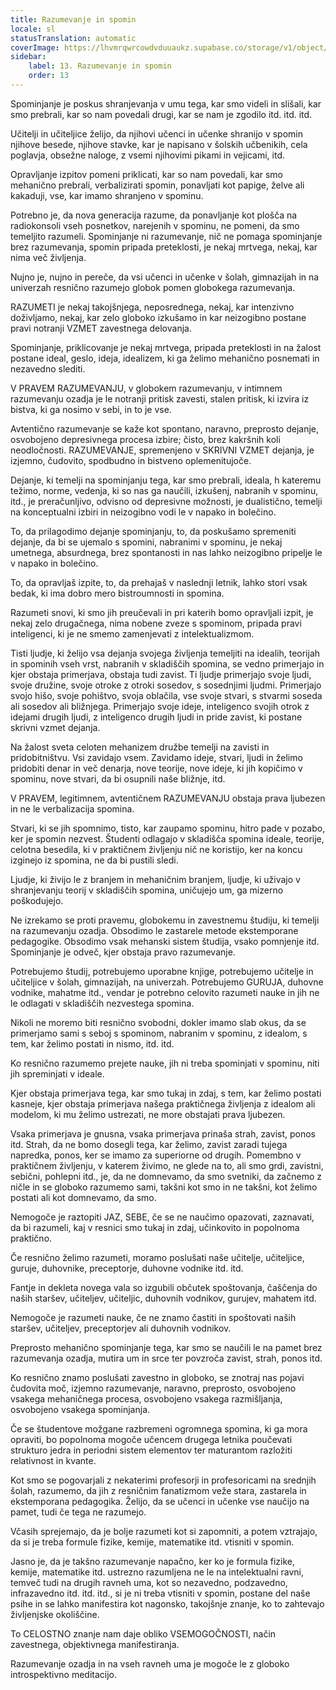 ```yaml
---
title: Razumevanje in spomin
locale: sl
statusTranslation: automatic
coverImage: https://lhvmrqwrcowdvduuaukz.supabase.co/storage/v1/object/public/strapi-uploads/small_cover-educacion-fundamental.webp-2d51a7828a2b1309555be27f7e2a61a0.webp
sidebar:
    label: 13. Razumevanje in spomin
    order: 13
---
```

Spominjanje je poskus shranjevanja v umu tega, kar smo videli in slišali, kar smo prebrali, kar so nam povedali drugi, kar se nam je zgodilo itd. itd. itd.

Učitelji in učiteljice želijo, da njihovi učenci in učenke shranijo v spomin njihove besede, njihove stavke, kar je napisano v šolskih učbenikih, cela poglavja, obsežne naloge, z vsemi njihovimi pikami in vejicami, itd.

Opravljanje izpitov pomeni priklicati, kar so nam povedali, kar smo mehanično prebrali, verbalizirati spomin, ponavljati kot papige, želve ali kakaduji, vse, kar imamo shranjeno v spominu.

Potrebno je, da nova generacija razume, da ponavljanje kot plošča na radiokonsoli vseh posnetkov, narejenih v spominu, ne pomeni, da smo temeljito razumeli. Spominjanje ni razumevanje, nič ne pomaga spominjanje brez razumevanja, spomin pripada preteklosti, je nekaj mrtvega, nekaj, kar nima več življenja.

Nujno je, nujno in pereče, da vsi učenci in učenke v šolah, gimnazijah in na univerzah resnično razumejo globok pomen globokega razumevanja.

RAZUMETI je nekaj takojšnjega, neposrednega, nekaj, kar intenzivno doživljamo, nekaj, kar zelo globoko izkušamo in kar neizogibno postane pravi notranji VZMET zavestnega delovanja.

Spominjanje, priklicovanje je nekaj mrtvega, pripada preteklosti in na žalost postane ideal, geslo, ideja, idealizem, ki ga želimo mehanično posnemati in nezavedno slediti.

V PRAVEM RAZUMEVANJU, v globokem razumevanju, v intimnem razumevanju ozadja je le notranji pritisk zavesti, stalen pritisk, ki izvira iz bistva, ki ga nosimo v sebi, in to je vse.

Avtentično razumevanje se kaže kot spontano, naravno, preprosto dejanje, osvobojeno depresivnega procesa izbire; čisto, brez kakršnih koli neodločnosti. RAZUMEVANJE, spremenjeno v SKRIVNI VZMET dejanja, je izjemno, čudovito, spodbudno in bistveno oplemenitujoče.

Dejanje, ki temelji na spominjanju tega, kar smo prebrali, ideala, h kateremu težimo, norme, vedenja, ki so nas ga naučili, izkušenj, nabranih v spominu, itd., je preračunljivo, odvisno od depresivne možnosti, je dualistično, temelji na konceptualni izbiri in neizogibno vodi le v napako in bolečino.

To, da prilagodimo dejanje spominjanju, to, da poskušamo spremeniti dejanje, da bi se ujemalo s spomini, nabranimi v spominu, je nekaj umetnega, absurdnega, brez spontanosti in nas lahko neizogibno pripelje le v napako in bolečino.

To, da opravljaš izpite, to, da prehajaš v naslednji letnik, lahko stori vsak bedak, ki ima dobro mero bistroumnosti in spomina.

Razumeti snovi, ki smo jih preučevali in pri katerih bomo opravljali izpit, je nekaj zelo drugačnega, nima nobene zveze s spominom, pripada pravi inteligenci, ki je ne smemo zamenjevati z intelektualizmom.

Tisti ljudje, ki želijo vsa dejanja svojega življenja temeljiti na idealih, teorijah in spominih vseh vrst, nabranih v skladiščih spomina, se vedno primerjajo in kjer obstaja primerjava, obstaja tudi zavist. Ti ljudje primerjajo svoje ljudi, svoje družine, svoje otroke z otroki sosedov, s sosednjimi ljudmi. Primerjajo svojo hišo, svoje pohištvo, svoja oblačila, vse svoje stvari, s stvarmi soseda ali sosedov ali bližnjega. Primerjajo svoje ideje, inteligenco svojih otrok z idejami drugih ljudi, z inteligenco drugih ljudi in pride zavist, ki postane skrivni vzmet dejanja.

Na žalost sveta celoten mehanizem družbe temelji na zavisti in pridobitništvu. Vsi zavidajo vsem. Zavidamo ideje, stvari, ljudi in želimo pridobiti denar in več denarja, nove teorije, nove ideje, ki jih kopičimo v spominu, nove stvari, da bi osupnili naše bližnje, itd.

V PRAVEM, legitimnem, avtentičnem RAZUMEVANJU obstaja prava ljubezen in ne le verbalizacija spomina.

Stvari, ki se jih spomnimo, tisto, kar zaupamo spominu, hitro pade v pozabo, ker je spomin nezvest. Študenti odlagajo v skladišča spomina ideale, teorije, celotna besedila, ki v praktičnem življenju nič ne koristijo, ker na koncu izginejo iz spomina, ne da bi pustili sledi.

Ljudje, ki živijo le z branjem in mehaničnim branjem, ljudje, ki uživajo v shranjevanju teorij v skladiščih spomina, uničujejo um, ga mizerno poškodujejo.

Ne izrekamo se proti pravemu, globokemu in zavestnemu študiju, ki temelji na razumevanju ozadja. Obsodimo le zastarele metode ekstemporane pedagogike. Obsodimo vsak mehanski sistem študija, vsako pomnjenje itd. Spominjanje je odveč, kjer obstaja pravo razumevanje.

Potrebujemo študij, potrebujemo uporabne knjige, potrebujemo učitelje in učiteljice v šolah, gimnazijah, na univerzah. Potrebujemo GURUJA, duhovne vodnike, mahatme itd., vendar je potrebno celovito razumeti nauke in jih ne le odlagati v skladiščih nezvestega spomina.

Nikoli ne moremo biti resnično svobodni, dokler imamo slab okus, da se primerjamo sami s seboj s spominom, nabranim v spominu, z idealom, s tem, kar želimo postati in nismo, itd. itd.

Ko resnično razumemo prejete nauke, jih ni treba spominjati v spominu, niti jih spreminjati v ideale.

Kjer obstaja primerjava tega, kar smo tukaj in zdaj, s tem, kar želimo postati kasneje, kjer obstaja primerjava našega praktičnega življenja z idealom ali modelom, ki mu želimo ustrezati, ne more obstajati prava ljubezen.

Vsaka primerjava je gnusna, vsaka primerjava prinaša strah, zavist, ponos itd. Strah, da ne bomo dosegli tega, kar želimo, zavist zaradi tujega napredka, ponos, ker se imamo za superiorne od drugih. Pomembno v praktičnem življenju, v katerem živimo, ne glede na to, ali smo grdi, zavistni, sebični, pohlepni itd., je, da ne domnevamo, da smo svetniki, da začnemo z ničle in se globoko razumemo sami, takšni kot smo in ne takšni, kot želimo postati ali kot domnevamo, da smo.

Nemogoče je raztopiti JAZ, SEBE, če se ne naučimo opazovati, zaznavati, da bi razumeli, kaj v resnici smo tukaj in zdaj, učinkovito in popolnoma praktično.

Če resnično želimo razumeti, moramo poslušati naše učitelje, učiteljice, guruje, duhovnike, preceptorje, duhovne vodnike itd. itd.

Fantje in dekleta novega vala so izgubili občutek spoštovanja, čaščenja do naših staršev, učiteljev, učiteljic, duhovnih vodnikov, gurujev, mahatem itd.

Nemogoče je razumeti nauke, če ne znamo častiti in spoštovati naših staršev, učiteljev, preceptorjev ali duhovnih vodnikov.

Preprosto mehanično spominjanje tega, kar smo se naučili le na pamet brez razumevanja ozadja, mutira um in srce ter povzroča zavist, strah, ponos itd.

Ko resnično znamo poslušati zavestno in globoko, se znotraj nas pojavi čudovita moč, izjemno razumevanje, naravno, preprosto, osvobojeno vsakega mehaničnega procesa, osvobojeno vsakega razmišljanja, osvobojeno vsakega spominjanja.

Če se študentove možgane razbremeni ogromnega spomina, ki ga mora opraviti, bo popolnoma mogoče učencem drugega letnika poučevati strukturo jedra in periodni sistem elementov ter maturantom razložiti relativnost in kvante.

Kot smo se pogovarjali z nekaterimi profesorji in profesoricami na srednjih šolah, razumemo, da jih z resničnim fanatizmom veže stara, zastarela in ekstemporana pedagogika. Želijo, da se učenci in učenke vse naučijo na pamet, tudi če tega ne razumejo.

Včasih sprejemajo, da je bolje razumeti kot si zapomniti, a potem vztrajajo, da si je treba formule fizike, kemije, matematike itd. vtisniti v spomin.

Jasno je, da je takšno razumevanje napačno, ker ko je formula fizike, kemije, matematike itd. ustrezno razumljena ne le na intelektualni ravni, temveč tudi na drugih ravneh uma, kot so nezavedno, podzavedno, infrazavedno itd. itd. itd., si je ni treba vtisniti v spomin, postane del naše psihe in se lahko manifestira kot nagonsko, takojšnje znanje, ko to zahtevajo življenjske okoliščine.

To CELOSTNO znanje nam daje obliko VSEMOGOČNOSTI, način zavestnega, objektivnega manifestiranja.

Razumevanje ozadja in na vseh ravneh uma je mogoče le z globoko introspektivno meditacijo.

